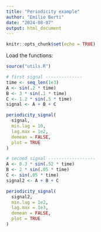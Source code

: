 ```yaml
---
title: "Periodicity example"
author: "Emilio Berti"
date: "2024-08-07"
output: html_document
---
```


```r
knitr::opts_chunk$set(echo = TRUE)
```

Load the functions:
```r
source("utils.R")
```

```r
# first signal --------------
time <- seq_len(1e3)
A <- sin(.2 * time)
B <- 3 * sin(.1 * time)
C <- 1.2 * sin(.5 * time)
signal <- A + B + C

periodicity_signal(
  signal,
  min.lag = 10,
  lag.max = 1e2,
  demean = FALSE,
  plot = TRUE
)
```

```r
# second signal ------------------
A <- 0.3 * sin(.52 * time)
B <- 2 * sin(.05 * time)
C <- sin(.05 * time)
signal2 <- A + B + C

periodicity_signal(
  signal2,
  min.lag = 1e2,
  lag.max = 1e3,
  demean = FALSE,
  plot = TRUE
)
```